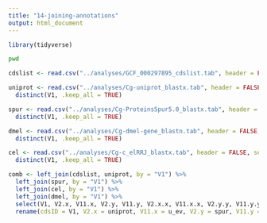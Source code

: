 ```yaml
---
title: "14-joining-annotations"
output: html_document
---
```


```r
library(tidyverse)
```
```bash
pwd
```


```r
cdslist <- read.csv("../analyses/GCF_000297895_cdslist.tab", header = FALSE)
```

```r
uniprot <- read.csv("../analyses/Cg-uniprot_blastx.tab", header = FALSE, sep="\t") %>%
  distinct(V1, .keep_all = TRUE)
```




```r
spur <- read.csv("../analyses/Cg-ProteinsSpur5.0_blastx.tab", header = FALSE, sep="\t") %>%
  distinct(V1, .keep_all = TRUE)
```

```r
dmel <- read.csv("../analyses/Cg-dmel-gene_blastn.tab", header = FALSE, sep="\t")  %>%
  distinct(V1, .keep_all = TRUE)
```

```r
cel <- read.csv("../analyses/Cg-c_elRRJ_blastx.tab", header = FALSE, sep="\t")  %>%
  distinct(V1, .keep_all = TRUE)
```


```r
comb <- left_join(cdslist, uniprot, by = "V1") %>% 
  left_join(spur, by = "V1") %>%
  left_join(cel, by = "V1") %>%
  left_join(dmel, by = "V1") %>%
  select(V1, V2.x, V11.x, V2.y, V11.y, V2.x.x, V11.x.x, V2.y.y, V11.y.y) %>%
  rename(cdsID = V1, V2.x = uniprot, V11.x = u_ev, V2.y = spur, V11.y = s_ev, V2.x.x = cel, V11.x.x = cel_ev, V2.y.y = dmel, V11.y.y =dmel_ev)
```

